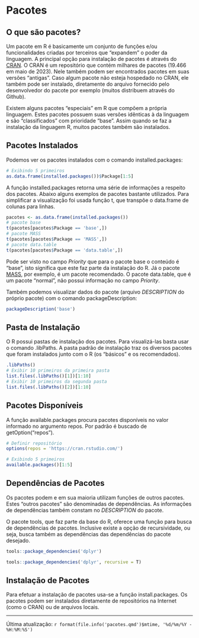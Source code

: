 # Pacotes

## O que são pacotes?

Um pacote em R é basicamente um conjunto de funções e/ou funcionalidades criadas por terceiros que "expandem" o poder da linguagem. A principal opção para instalação de pacotes é através do [CRAN](https://cran.r-project.org/web/packages/index.html). O CRAN é um repositório que contém milhares de pacotes (19.466 em maio de 2023). Nele também podem ser encontrados pacotes em suas versões "antigas". Caso algum pacote não esteja hospedado no CRAN, ele também pode ser instalado, diretamente do arquivo fornecido pelo desenvolvedor do pacote por exemplo (muitos distribuem através do Github).

Existem alguns pacotes "especiais" em R que compõem a própria linguagem. Estes pacotes possuem suas versões idênticas à da linguagem e são "classificados" com prioridade "base". Assim quando se faz a instalação da linguagem R, muitos pacotes também são instalados.

## Pacotes Instalados

Podemos ver os pacotes instalados com o comando installed.packages:

```r
# Exibindo 5 primeiros
as.data.frame(installed.packages())$Package[1:5]

```

A função installed.packages retorna uma série de informações a respeito dos pacotes. Abaixo alguns exemplos de pacotes bastante utilizados. Para simplificar a visualização foi usada função t, que transpõe o data.frame de colunas para linhas.

```r
pacotes <- as.data.frame(installed.packages())
# pacote base
t(pacotes[pacotes$Package == 'base',])
# pacote MASS
t(pacotes[pacotes$Package == 'MASS',])
# pacote data.table
t(pacotes[pacotes$Package == 'data.table',])

```

Pode ser visto no campo *Priority* que para o pacote base o conteúdo é "base", isto significa que este faz parte da instalação do R. Já o pacote [MASS](https://cran.r-project.org/web/packages/MASS/index.html), por exemplo, é um pacote recomendado. O pacote data.table, que é um pacote "normal", não possui informação no campo *Priority*.

Também podemos visualizar dados do pacote (arquivo *DESCRIPTION* do próprio pacote) com o comando packageDescription:

```r
packageDescription('base')

```

## Pasta de Instalação

O R possui pastas de instalação dos pacotes. Para visualizá-las basta usar o comando .libPaths. A pasta padrão de instalação traz os diversos pacotes que foram instalados junto com o R (os "básicos" e os recomendados).

```r
.libPaths()
# Exibir 10 primeiros da primeira pasta
list.files(.libPaths()[1])[1:10]
# Exibir 10 primeiros da segunda pasta
list.files(.libPaths()[2])[1:10]
```

## Pacotes Disponíveis

A função available.packages procura pacotes disponíveis no valor informado no argumento repos. Por padrão é buscado de getOption("repos").

```r
# Definir repositório
options(repos = 'https://cran.rstudio.com/')

# Exibindo 5 primeiros
available.packages()[1:5]

```

## Dependências de Pacotes

Os pacotes podem e em sua maioria utilizam funções de outros pacotes. Estes "outros pacotes" são denominadas de dependências. As informações de dependências também constam no *DESCRIPTION* do pacote.

O pacote tools, que faz parte da base do R, oferece uma função para busca de dependências de pacotes. Inclusive existe a opção de recursividade, ou seja, busca também as dependências das dependências do pacote desejado.

```r
tools::package_dependencies('dplyr')

tools::package_dependencies('dplyr', recursive = T)

```

## Instalação de Pacotes

Para efetuar a instalação de pacotes usa-se a função install.packages. Os pacotes podem ser instalados diretamente de repositórios na Internet (como o CRAN) ou de arquivos locais.

------------------------------------------------------------------------

Última atualização: `r format(file.info('pacotes.qmd')$mtime, '%d/%m/%Y - %H:%M:%S')`
